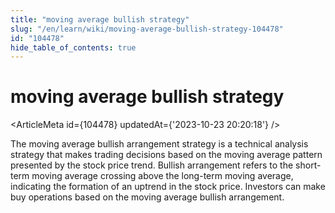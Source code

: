```yaml
---
title: "moving average bullish strategy"
slug: "/en/learn/wiki/moving-average-bullish-strategy-104478"
id: "104478"
hide_table_of_contents: true
---
```



# moving average bullish strategy

<ArticleMeta id={104478} updatedAt={'2023-10-23 20:20:18'} />
<div className='border-solid border-b border-t-0 my-4 border-[var(--ifm-color-gray-300)]' />

The moving average bullish arrangement strategy is a technical analysis strategy that makes trading decisions based on the moving average pattern presented by the stock price trend. Bullish arrangement refers to the short-term moving average crossing above the long-term moving average, indicating the formation of an uptrend in the stock price. Investors can make buy operations based on the moving average bullish arrangement.
